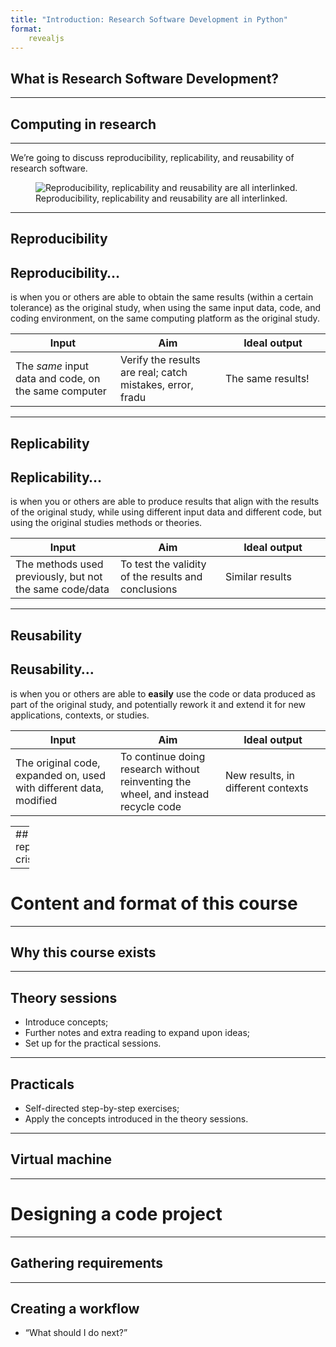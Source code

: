 ```yaml
---
title: "Introduction: Research Software Development in Python"
format:
    revealjs
---
```


## What is Research Software Development?

---

## Computing in research

---

We're going to discuss reproducibility, replicability, and reusability of research software.

![Reproducibility, replicability and reusability are all interlinked.](assets/reproducibility_cycle.png){fig-alt="A cyclical graph with three equal-sized segments, and arrows cycling between them. The segments read 'Reproducibility', 'Replicability', and 'Reusability', showing how these concepts are linked"}

---

## Reproducibility

::: {.callout-note}
## Reproducibility...

is when you or others are able to obtain the same results (within a certain tolerance) as the original study, when using the same input data, code, and coding environment, on the same computing platform as the original study.

:::

| Input | Aim | Ideal output |
|---|---|---|
| The *same* input data and code, on the same computer | Verify the results are real; catch mistakes, error, fradu | The same results! |

---

## Replicability

::: {.callout-note}
## Replicability...

is when you or others are able to produce results that align with the results of the original study, while using different input data and different code, but using the original studies methods or theories.

:::

| Input | Aim | Ideal output |
|---|---|---|
| The methods used previously, but not the same code/data | To test the validity of the results and conclusions | Similar results |

---

## Reusability

:::{.callout-note}
## Reusability...

is when you or others are able to **easily** use the code or data produced as part of the original study, and potentially rework it and extend it for new applications, contexts, or studies.
:::

| Input | Aim | Ideal output |
|---|---|---|
| The original code, expanded on, used with different data, modified | To continue doing research without reinventing the wheel, and instead recycle code | New results, in different contexts |

---
## The reproducibility crisis

---

# Content and format of this course

---

## Why this course exists

---

## Theory sessions

- Introduce concepts;
- Further notes and extra reading to expand upon ideas;
- Set up for the practical sessions.

---

## Practicals

- Self-directed step-by-step exercises;
- Apply the concepts introduced in the theory sessions.

---

## Virtual machine


---

# Designing a code project

---

## Gathering requirements

---

## Creating a workflow

- "What should I do next?"
